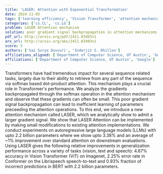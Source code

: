 ```yaml
---
title: 'LASER: Attention with Exponential Transformation'
date: 2024-11-05
tags: ['learning efficiency', 'Vision Transformer', 'attention mechanism', 'BERT', 'autoregressive large language models', 'Transformers', 'LASER Attention', 'generalization performance', 'Conformer', 'gradient backpropagation']
categories: ['cs.CL', 'cs.LG']
problem: LASER Attention mechanism
solution: poor gradient signal backpropagation in attention mechanisms
pdf_url: http://arxiv.org/pdf/2411.03493v1
arx_url: http://arxiv.org/abs/2411.03493v1
score: 5
authors: ['Sai Surya Duvvuri', 'Inderjit S. Dhillon']
affiliations_aligned: ['Department of Computer Science, UT Austin', 'Google']
affiliations: ['Department of Computer Science, UT Austin', 'Google']
---
```



Transformers have had tremendous impact for several sequence related tasks, largely due to their ability to retrieve from any part of the sequence via softmax based dot-product attention. This mechanism plays a crucial role in Transformer's performance. We analyze the gradients backpropagated through the softmax operation in the attention mechanism and observe that these gradients can often be small. This poor gradient signal backpropagation can lead to inefficient learning of parameters preceeding the attention operations. To this end, we introduce a new attention mechanism called LASER, which we analytically show to admit a larger gradient signal. We show that LASER Attention can be implemented by making small modifications to existing attention implementations. We conduct experiments on autoregressive large language models (LLMs) with upto 2.2 billion parameters where we show upto 3.38% and an average of ~1% improvement over standard attention on downstream evaluations. Using LASER gives the following relative improvements in generalization performance across a variety of tasks (vision, text and speech): 4.67% accuracy in Vision Transformer (ViT) on Imagenet, 2.25% error rate in Conformer on the Librispeech speech-to-text and 0.93% fraction of incorrect predictions in BERT with 2.2 billion parameters.